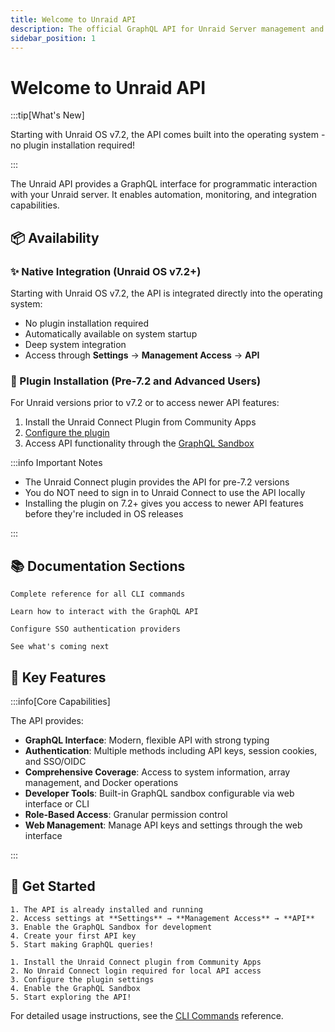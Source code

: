 ```yaml
---
title: Welcome to Unraid API
description: The official GraphQL API for Unraid Server management and automation
sidebar_position: 1
---
```


# Welcome to Unraid API

:::tip[What's New]

Starting with Unraid OS v7.2, the API comes built into the operating system - no plugin installation required!

:::

The Unraid API provides a GraphQL interface for programmatic interaction with your Unraid server. It enables automation, monitoring, and integration capabilities.

## 📦 Availability

### ✨ Native Integration (Unraid OS v7.2+)

Starting with Unraid OS v7.2, the API is integrated directly into the operating system:

- No plugin installation required
- Automatically available on system startup
- Deep system integration
- Access through **Settings** → **Management Access** → **API**

### 🔌 Plugin Installation (Pre-7.2 and Advanced Users)

For Unraid versions prior to v7.2 or to access newer API features:

1. Install the Unraid Connect Plugin from Community Apps
2. [Configure the plugin](./how-to-use-the-api.mdx#enabling-the-graphql-sandbox)
3. Access API functionality through the [GraphQL Sandbox](./how-to-use-the-api.mdx)

:::info Important Notes

- The Unraid Connect plugin provides the API for pre-7.2 versions
- You do NOT need to sign in to Unraid Connect to use the API locally
- Installing the plugin on 7.2+ gives you access to newer API features before they're included in OS releases

:::

## 📚 Documentation Sections

<cards>
  <card title="CLI Commands" icon="terminal" href="./cli">

    Complete reference for all CLI commands

  </card>

  <card title="Using the API" icon="code" href="./how-to-use-the-api">

    Learn how to interact with the GraphQL API

  </card>

  <card title="OIDC Setup" icon="shield" href="./oidc-provider-setup">

    Configure SSO authentication providers

  </card>

  <card title="Upcoming Features" icon="rocket" href="./upcoming-features">

    See what's coming next

  </card>
</cards>

## 🌟 Key Features

:::info[Core Capabilities]

The API provides:

- **GraphQL Interface**: Modern, flexible API with strong typing
- **Authentication**: Multiple methods including API keys, session cookies, and SSO/OIDC
- **Comprehensive Coverage**: Access to system information, array management, and Docker operations
- **Developer Tools**: Built-in GraphQL sandbox configurable via web interface or CLI
- **Role-Based Access**: Granular permission control
- **Web Management**: Manage API keys and settings through the web interface

:::

## 🚀 Get Started

<tabs>
  <tabItem value="v72" label="Unraid OS v7.2+" default>

    1. The API is already installed and running
    2. Access settings at **Settings** → **Management Access** → **API**
    3. Enable the GraphQL Sandbox for development
    4. Create your first API key
    5. Start making GraphQL queries!

  </tabItem>

  <tabItem value="older" label="Pre-7.2 Versions">

    1. Install the Unraid Connect plugin from Community Apps
    2. No Unraid Connect login required for local API access
    3. Configure the plugin settings
    4. Enable the GraphQL Sandbox
    5. Start exploring the API!

  </tabItem>
</tabs>

For detailed usage instructions, see the [CLI Commands](./cli) reference.
